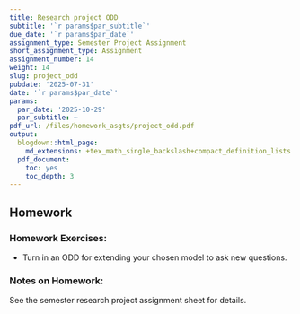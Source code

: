 ```yaml
---
title: Research project ODD
subtitle: '`r params$par_subtitle`'
due_date: '`r params$par_date`'
assignment_type: Semester Project Assignment
short_assignment_type: Assignment
assignment_number: 14
weight: 14
slug: project_odd
pubdate: '2025-07-31'
date: '`r params$par_date`'
params:
  par_date: '2025-10-29'
  par_subtitle: ~
pdf_url: /files/homework_asgts/project_odd.pdf
output:
  blogdown::html_page:
    md_extensions: +tex_math_single_backslash+compact_definition_lists
  pdf_document:
    toc: yes
    toc_depth: 3
---
```

## Homework

### Homework Exercises:



* Turn in an ODD for extending your chosen model to ask new questions.

### Notes on Homework:


See the semester research project assignment sheet for details.